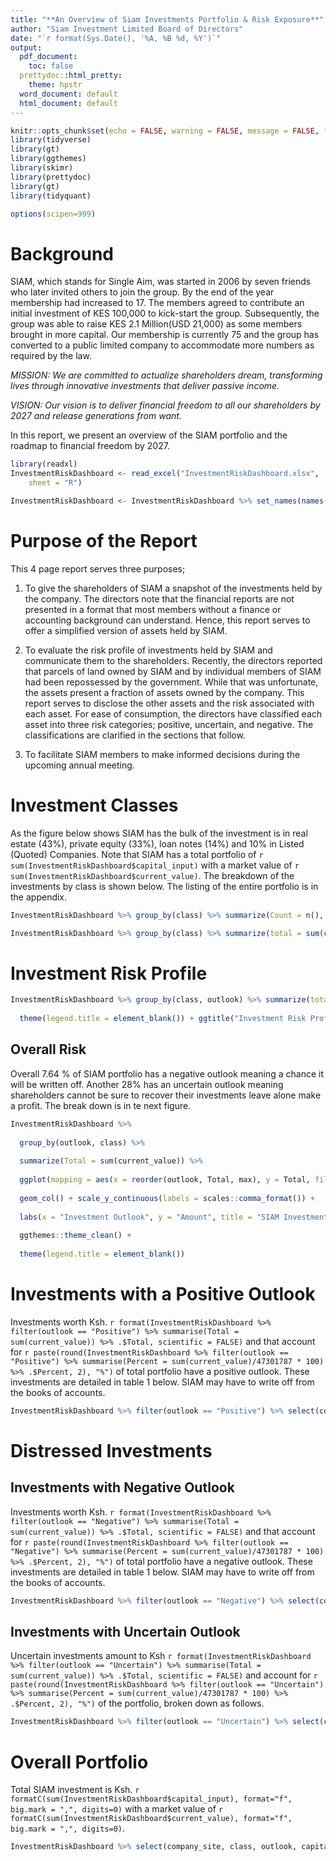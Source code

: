 ```yaml
---
title: "**An Overview of Siam Investments Portfolio & Risk Exposure**"
author: "Siam Investment Limited Board of Directors"
date: "`r format(Sys.Date(), '%A, %B %d, %Y')`"
output:
  pdf_document:
    toc: false
  prettydoc::html_pretty:
    theme: hpstr
  word_document: default
  html_document: default
---
```


```r
knitr::opts_chunk$set(echo = FALSE, warning = FALSE, message = FALSE, fig.width=7, fig.height=4)
library(tidyverse)
library(gt)
library(ggthemes)
library(skimr)
library(prettydoc)
library(gt)
library(tidyquant)

options(scipen=999)
```

# **Background**
SIAM, which stands for Single Aim, was started in 2006 by seven friends who later invited others to join the group. By the end of the year membership had increased to 17. The members agreed to contribute an initial investment of KES 100,000 to kick-start the group. Subsequently, the group was able to raise KES 2.1 Million(USD 21,000) as some members brought in more capital. Our membership is currently 75 and the group has converted to a public limited company to accommodate more numbers as required by the law. 

*MISSION: We are committed to actualize shareholders dream, transforming lives through innovative investments that deliver passive income.*

*VISION: Our vision is to deliver financial freedom to all our shareholders by 2027 and release generations from want.*

In this report, we present an overview of the SIAM portfolio and the roadmap to financial freedom by 2027.

```r
library(readxl)
InvestmentRiskDashboard <- read_excel("InvestmentRiskDashboard.xlsx", 
    sheet = "R")

InvestmentRiskDashboard <- InvestmentRiskDashboard %>% set_names(names(.) %>% str_replace_all(" ", "_") %>% str_replace_all("\\/", "") %>% str_replace_all("\\*", "") %>% str_to_lower())
```
# **Purpose of the Report**
This 4 page report serves three purposes;

1. To give the shareholders of SIAM a snapshot of the investments held by the company. The directors note that the financial reports are not presented in a format that most members without a finance or accounting background can understand. Hence, this report serves to offer a simplified version of assets held by SIAM.

2. To evaluate the risk profile of investments held by SIAM and communicate them to the shareholders. Recently, the directors reported that parcels of land owned by SIAM and by individual members of SIAM had been repossessed by the government. While that was unfortunate, the assets present a fraction of assets owned by the company. This report serves to disclose the other assets and the risk associated with each asset. For ease of consumption, the directors have classified each asset into three risk categories; positive, uncertain, and negative. The classifications are clarified in the sections that follow. 

3. To facilitate SIAM members to make informed decisions during the upcoming annual meeting. 

# **Investment Classes**
As the figure below shows SIAM has the bulk of the investment is in real estate (43%), private equity (33%), loan notes (14%) and 10% in Listed (Quoted) Companies. Note that SIAM has a total portfolio of `r sum(InvestmentRiskDashboard$capital_input)` with a market value of `r sum(InvestmentRiskDashboard$current_value)`. The breakdown of the investments by class is shown below. The listing of the entire portfolio is in the appendix. 

```r
InvestmentRiskDashboard %>% group_by(class) %>% summarize(Count = n(), Amount = sum(current_value)) %>% mutate(Prop = paste(round(Amount / sum(Amount) * 100, 2), "%")) %>% ungroup() %>% set_names(names(.) %>% str_to_title()) %>% knitr::kable()
```

```r
InvestmentRiskDashboard %>% group_by(class) %>% summarize(total = sum(current_value)) %>% mutate(total_text = scales::comma(total)) %>% ggplot(aes(x = class, y = total)) + geom_col() + geom_label(aes(label = total_text)) + theme_tq() + scale_fill_tq() + theme(axis.text.y = element_blank()) + labs(x = "Class", y = "Total", title = "SIAM INVESTMENTS LIMITED PORTFOLIO 2020")
```

# **Investment Risk Profile**
```r
InvestmentRiskDashboard %>% group_by(class, outlook) %>% summarize(total = sum(current_value)) %>% ggplot(aes(x = class, y = total, fill = outlook)) + geom_col() + coord_flip() + theme_tq() + scale_y_continuous(labels = scales::comma) + 
  
  theme(legend.title = element_blank()) + ggtitle("Investment Risk Profile by Class")
```

\newpage
## **Overall Risk**
Overall  7.64 % of SIAM portfolio has a negative outlook meaning a chance it will be written off. Another 28% has an uncertain outlook meaning shareholders cannot be sure to recover their investments leave alone make a profit. The break down is in te next figure. 


```r
InvestmentRiskDashboard %>% 
  
  group_by(outlook, class) %>% 
  
  summarize(Total = sum(current_value)) %>% 
  
  ggplot(mapping = aes(x = reorder(outlook, Total, max), y = Total, fill = class)) + 
  
  geom_col() + scale_y_continuous(labels = scales::comma_format()) + 
  
  labs(x = "Investment Outlook", y = "Amount", title = "SIAM Investment Overall Risk Profile") + 
  
  ggthemes::theme_clean() + 
  
  theme(legend.title = element_blank())
```


# **Investments with a Positive Outlook**
Investments worth Ksh. `r format(InvestmentRiskDashboard %>% filter(outlook == "Positive") %>% summarise(Total = sum(current_value)) %>% .$Total, scientific = FALSE)` and that account for `r paste(round(InvestmentRiskDashboard %>% filter(outlook == "Positive") %>% summarise(Percent = sum(current_value)/47301787 * 100) %>% .$Percent, 2), "%")` of total portfolio have a positive outlook. These investments are detailed in table 1 below. SIAM may have to write off from the books of accounts. 

```r
InvestmentRiskDashboard %>% filter(outlook == "Positive") %>% select(company_site, class, capital_input, current_value) %>% knitr::kable(caption = "Investments with positive outlook")
```

# **Distressed Investments**
## **Investments with Negative Outlook**
Investments worth Ksh. `r format(InvestmentRiskDashboard %>% filter(outlook == "Negative") %>% summarise(Total = sum(current_value)) %>% .$Total, scientific = FALSE)` and that account for `r paste(round(InvestmentRiskDashboard %>% filter(outlook == "Negative") %>% summarise(Percent = sum(current_value)/47301787 * 100) %>% .$Percent, 2), "%")` of total portfolio have a negative outlook. These investments are detailed in table 1 below. SIAM may have to write off from the books of accounts. 

```r
InvestmentRiskDashboard %>% filter(outlook == "Negative") %>% select(company_site, class, capital_input, current_value) %>% knitr::kable(caption = "Investments with negative outlook")
```

## **Investments with Uncertain Outlook**
Uncertain investments amount to Ksh `r format(InvestmentRiskDashboard %>% filter(outlook == "Uncertain") %>% summarise(Total = sum(current_value)) %>% .$Total, scientific = FALSE)` and account for `r paste(round(InvestmentRiskDashboard %>% filter(outlook == "Uncertain") %>% summarise(Percent = sum(current_value)/47301787 * 100) %>% .$Percent, 2), "%")` of the portfolio, broken down as follows.

```r
InvestmentRiskDashboard %>% filter(outlook == "Uncertain") %>% select(company_site, class, capital_input, current_value) %>% knitr::kable(caption = "Investments with uncertain outlook")
```
\newpage
# **Overall Portfolio**
Total SIAM investment is Ksh. `r formatC(sum(InvestmentRiskDashboard$capital_input), format="f", big.mark = ",", digits=0)` with a market value of `r formatC(sum(InvestmentRiskDashboard$current_value), format="f", big.mark = ",", digits=0)`.

```r
InvestmentRiskDashboard %>% select(company_site, class, outlook, capital_input, current_value) %>% knitr::kable(caption = "Siam Investments Limited Overall Portfolio")
```



